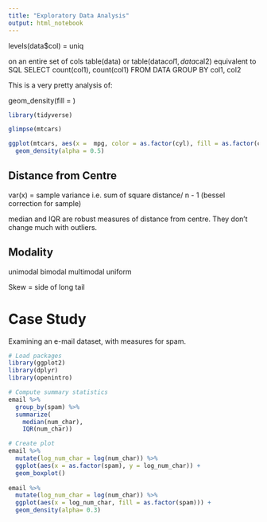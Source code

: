 ```yaml
---
title: "Exploratory Data Analysis"
output: html_notebook
---
```


levels(data$col) = uniq

on an entire set of cols
table(data) or table(data$col1, data$cal2)
equivalent to SQL SELECT count(col1), count(col1) FROM DATA GROUP BY col1, col2


This is a very pretty analysis of:

geom_density(fill = <facet>) 

```r
library(tidyverse)

glimpse(mtcars)

ggplot(mtcars, aes(x =  mpg, color = as.factor(cyl), fill = as.factor(cyl))) +
  geom_density(alpha = 0.5)
```

## Distance from Centre

var(x) = sample variance i.e. sum of square distance/ n - 1 (bessel correction for sample)

median and IQR are robust measures of distance from centre. They don't change much with outliers.

## Modality

unimodal
bimodal
multimodal
uniform

Skew = side of long tail

# Case Study

Examining an e-mail dataset, with measures for spam.

```r
# Load packages
library(ggplot2)
library(dplyr)
library(openintro)

# Compute summary statistics
email %>%
  group_by(spam) %>%
  summarize(
    median(num_char),
    IQR(num_char))

# Create plot
email %>%
  mutate(log_num_char = log(num_char)) %>%
  ggplot(aes(x = as.factor(spam), y = log_num_char)) +
  geom_boxplot()
  
email %>%
  mutate(log_num_char = log(num_char)) %>%
  ggplot(aes(x = log_num_char, fill = as.factor(spam))) +
  geom_density(alpha= 0.3)
```




